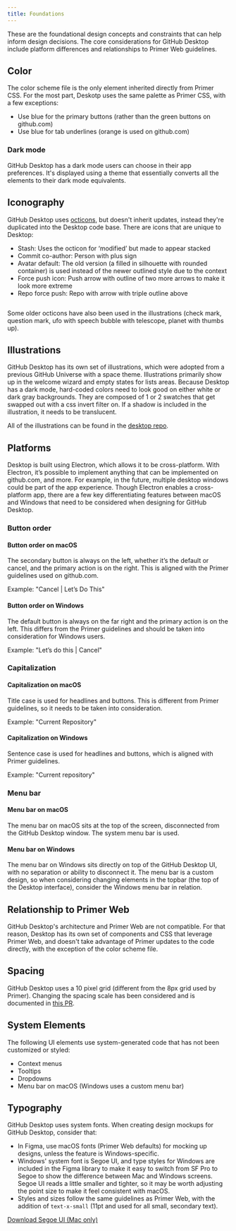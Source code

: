 ```yaml
---
title: Foundations
---
```


These are the foundational design concepts and constraints that can help inform design decisions. The core considerations for GitHub Desktop include platform differences and relationships to Primer Web guidelines.

## Color

The color scheme file is the only element inherited directly from Primer CSS. For the most part, Deskotp uses the same palette as Primer CSS, with a few exceptions:

- Use blue for the primary buttons (rather than the green buttons on github.com)
- Use blue for tab underlines (orange is used on github.com)

### Dark mode

GitHub Desktop has a dark mode users can choose in their app preferences. It's displayed using a theme that essentially converts all the elements to their dark mode equivalents.

## Iconography


GitHub Desktop uses [octicons](https://primer.style/octicons/), but doesn't inherit updates, instead they're duplicated into the Desktop code base. There are icons that are unique to Desktop:

- Stash: Uses the octicon for ‘modified’ but made to appear stacked
- Commit co-author: Person with plus sign
- Avatar default: The old version (a filled in silhouette with rounded container) is used instead of the newer outlined style due to the context
- Force push icon: Push arrow with outline of two more arrows to make it look more extreme
- Repo force push: Repo with arrow with triple outline above

<img src={icons} alt="" />

Some older octicons have also been used in the illustrations (check mark, question mark, ufo with speech bubble with telescope, planet with thumbs up).

## Illustrations

GitHub Desktop has its own set of illustrations, which were adopted from a previous GitHub Universe with a space theme. Illustrations primarily show up in the welcome wizard and empty states for lists areas. Because Desktop has a dark mode, hard-coded colors need to look good on either white or dark gray backgrounds. They are composed of 1 or 2 swatches that get swapped out with a css invert filter on. If a shadow is included in the illustration, it needs to be translucent.

All of the illustrations can be found in the [desktop repo](https://github.com/desktop/desktop/tree/development/app/static/common).

## Platforms

Desktop is built using Electron, which allows it to be cross-platform. With Electron, it’s possible to implement anything that can be implemented on github.com, and more. For example, in the future, multiple desktop windows could be part of the app experience. Though Electron enables a cross-platform app, there are a few key differentiating features between macOS and Windows that need to be considered when designing for GitHub Desktop.

### Button order

#### Button order on macOS

The secondary button is always on the left, whether it’s the default or cancel, and the primary action is on the right. This is aligned with the Primer guidelines used on github.com.

Example: "Cancel | Let’s Do This"

#### Button order on Windows

The default button is always on the far right and the primary action is on the left. This differs from the Primer guidelines and should be taken into consideration for Windows users.

Example: "Let’s do this | Cancel"

### Capitalization

#### Capitalization on macOS

Title case is used for headlines and buttons. This is different from Primer guidelines, so it needs to be taken into consideration.

Example: "Current Repository"

#### Capitalization on Windows

Sentence case is used for headlines and buttons, which is aligned with Primer guidelines.

Example: "Current repository"

### Menu bar

#### Menu bar on macOS

The menu bar on macOS sits at the top of the screen, disconnected from the GitHub Desktop window. The system menu bar is used.

#### Menu bar on Windows

The menu bar on Windows sits directly on top of the GitHub Desktop UI, with no separation or ability to disconnect it. The menu bar is a custom design, so when considering changing elements in the topbar (the top of the Desktop interface), consider the Windows menu bar in relation.

## Relationship to Primer Web

GitHub Desktop's architecture and Primer Web are not compatible. For that reason, Desktop has its own set of components and CSS that leverage Primer Web, and doesn't take advantage of Primer updates to the code directly, with the exception of the color scheme file.

## Spacing

GitHub Desktop uses a 10 pixel grid (different from the 8px grid used by Primer). Changing the spacing scale has been considered and is documented in [this PR](https://github.com/desktop/desktop/compare/spacing-scale-spike-v2).

## System Elements

The following UI elements use system-generated code that has not been customized or styled:

- Context menus
- Tooltips
- Dropdowns
- Menu bar on macOS (Windows uses a custom menu bar)

## Typography

GitHub Desktop uses system fonts. When creating design mockups for GitHub Desktop, consider that:

- In Figma, use macOS fonts (Primer Web defaults) for mocking up designs, unless the feature is Windows-specific.
- Windows' system font is Segoe UI, and type styles for Windows are included in the Figma library to make it easy to switch from SF Pro to Segoe to show the difference between Mac and Windows screens. Segoe UI reads a little smaller and tighter, so it may be worth adjusting the point size to make it feel consistent with macOS.
- Styles and sizes follow the same guidelines as Primer Web, with the addition of `text-x-small` (11pt and used for all small, secondary text).

[Download Segoe UI (Mac only)](https://aka.ms/SegoeFonts)

